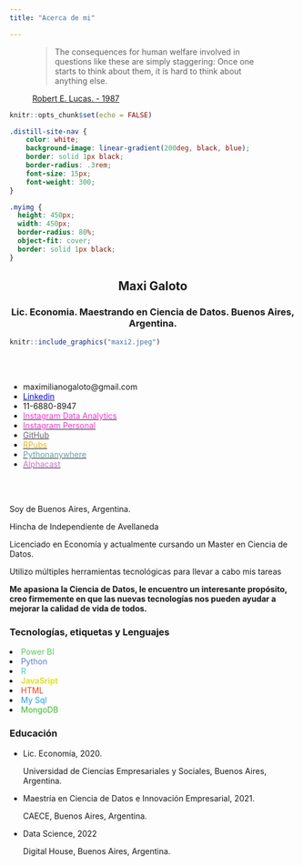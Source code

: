 ```yaml
---
title: "Acerca de mi"

---
```





<figure class="text-left">
  <blockquote class="blockquote">
    <p class="mb-0">The consequences for human welfare involved in questions like these are simply staggering: Once one starts to think about them, it is hard to think about anything else.</p>
  
  </blockquote>
  <figcaption class="blockquote-footer">
    <a href= "https://www.parisschoolofeconomics.eu/docs/darcillon-thibault/lucasmechanicseconomicgrowth.pdf"> Robert E. Lucas. - 1987</a>
  </figcaption>
</figure>





```r
knitr::opts_chunk$set(echo = FALSE)
```


```css
.distill-site-nav {
    color: white;
    background-image: linear-gradient(200deg, black, blue);
    border: solid 1px black;
    border-radius: .3rem;
    font-size: 15px;
    font-weight: 300;
}

.myimg {
  height: 450px;
  width: 450px;
  border-radius: 80%;
  object-fit: cover;
  border: solid 1px black;
}


```


<div class="container">      

<div class="col-12 col-lg-4">


<div class="portrait-title">

<center>
<h2 itemprop="name">Maxi Galoto</h2>
<h3 itemprop="jobTitle">Lic. Economia. Maestrando en Ciencia de Datos. Buenos Aires, Argentina.</h3>
</center>






```r
knitr::include_graphics("maxi2.jpeg")
```


<br>
</br>
</div>



<link itemprop="url" href="">

<ul class="network-icon" aria-hidden="true">



<li>
<a>
<i class="fas fa-envelope big-icon"></i>
 maximilianogaloto@gmail.com
</a>
</li>


<li>
<a  href="https://www.linkedin.com/in/maximilianogaloto/">
<i class="fa fa-linkedin big-icon"></i> <span style = "color:blue">Linkedin</span>
</a>
</li>



<li>
<a>
<i class="fa fa-mobile-phone big-icon"></i>
 11-6880-8947
</a>
</li>



<li>
<a  href="https://www.instagram.com/ryeconomia/">
<i class="fab fa-instagram big-icon"></i> <span style = "color:#F133D7">Instagram Data Analytics</span>
</a>
</li>


<li>
<a  href="https://www.instagram.com/maxigaloto/">
<i class="fab fa-instagram big-icon"></i> <span style = "color:#F133D7">Instagram Personal</span>
</a>
</li>



<li>
<a  href="https://github.com/MGaloto">
<i class="fa fa-github-square big-icon"></i> <span style = "color:#6D616C">GitHub</span>
</a>
</li>



<li>
<a  href="https://rpubs.com/MGaloto">
<i class="fa fa-line-chart big-icon"></i> <span style = "color:#ECB218">RPubs</span>
</a>
</li>




<li>
<a  href="https://mgaloto.pythonanywhere.com">
<i class="fa fa-address-card"></i> <span style = "color:#61A0A2">Pythonanywhere</span>
</a>
</li>


<li>
<a  href="https://www.alphacast.io/p/MaxiGaloto">
<i class="fa fa-address-card"></i> <span style = "color:#C871CC">Alphacast</span>
</a>
</li>




</ul>


<div class="col-12 col-lg-8" itemprop="description">

<br>
</br>

<p>Soy de Buenos Aires, Argentina.

Hincha de Independiente de Avellaneda

Licenciado en Economía y actualmente cursando un Master en Ciencia de Datos.

Utilizo múltiples herramientas tecnológicas para llevar a cabo mis tareas

<b>Me apasiona la Ciencia de Datos, le encuentro un interesante propósito, creo firmemente en que las nuevas tecnologías nos pueden ayudar a mejorar la calidad de vida de todos.</b></p>



<h3>Tecnologías, etiquetas y Lenguajes</h3>


<li><span style = "color:#5BC75C">Power BI</span></li>

<li><span style = "color:#5B7CC7">Python</span></li>


<li><span style = "color:#40C6D3">R</span></li>

<li><b><span style = "color:#DDE320">JavaSript</span></b></li>


<li><span style = "color:#E34120">HTML</span></li>


<li><span style = "color:#209CE3">My Sql</span></li>

<li><span style = "color:#39B925">MongoDB</span></li>

</ul>




<h3>Educación</h3>
<ul class="ul-edu fa-ul">

<li>
<i class="fa-li fas fa-graduation-cap"></i>
<div class="description">
<p class="course">Lic. Economía, 2020.</p>
<p class="institution">Universidad de Ciencias Empresariales y Sociales, Buenos Aires, Argentina.</p>
</div>
</li>

<li>
<i class="fa-li fas fa-graduation-cap"></i>
<div class="description">
<p class="course">Maestría en Ciencia de Datos e Innovación Empresarial, 2021.</p>
<p class="institution">CAECE, Buenos Aires, Argentina.</p>
</div>
</li>

<li>
<i class="fa-li fas fa-graduation-cap"></i>
<div class="description">
<p class="course">Data Science, 2022</p>
<p class="institution">Digital House, Buenos Aires, Argentina.</p>
</div>
</li>


</ul>
</div>


</div>
</div>
</div>

